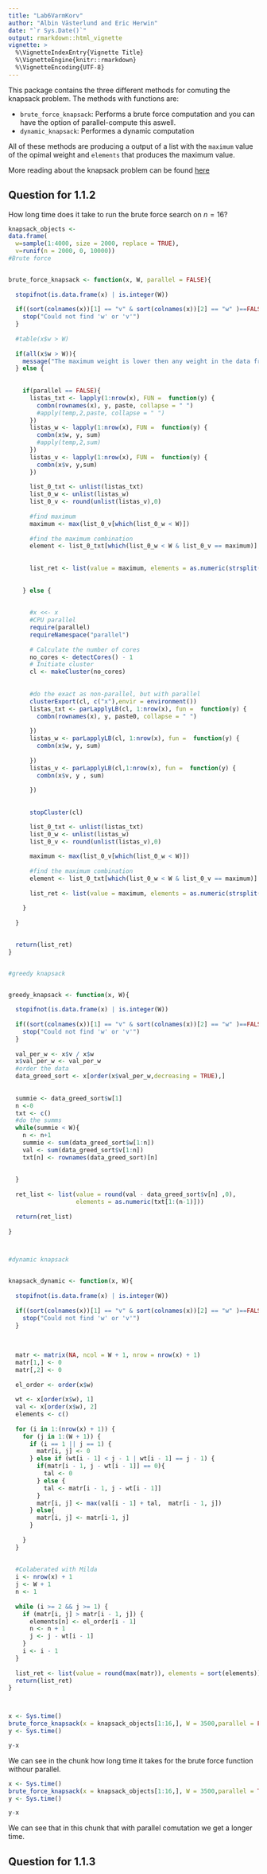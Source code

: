 ```yaml
---
title: "Lab6VarmKorv"
author: "Albin Västerlund and Eric Herwin"
date: "`r Sys.Date()`"
output: rmarkdown::html_vignette
vignette: >
  %\VignetteIndexEntry{Vignette Title}
  %\VignetteEngine{knitr::rmarkdown}
  %\VignetteEncoding{UTF-8}
---
```


This package contains the three different methods for comuting the knapsack problem. The methods with functions are:

- `brute_force_knapsack`: Performs a brute force computation and you can have the option of parallel-compute this aswell.
- `dynamic_knapsack`: Performes a dynamic computation 

All of these methods are producing a output of a list with the `maximum` value of the opimal weight and `elements` that produces the maximum value. 

More reading about the knapsack problem can be found [here](https://en.wikipedia.org/wiki/Knapsack_problem)


## Question for 1.1.2

How long time does it take to run the brute force search on $n = 16$?

```r

knapsack_objects <-
data.frame(
  w=sample(1:4000, size = 2000, replace = TRUE),
  v=runif(n = 2000, 0, 10000))
#Brute force


brute_force_knapsack <- function(x, W, parallel = FALSE){
  
  stopifnot(is.data.frame(x) | is.integer(W))
  
  if((sort(colnames(x))[1] == "v" & sort(colnames(x))[2] == "w" )==FALSE){
    stop("Could not find 'w' or 'v'")
  }
  
  #table(x$w > W)
  
  if(all(x$w > W)){
    message("The maximum weight is lower then any weight in the data frame")
  } else {
    
    
    if(parallel == FALSE){
      listas_txt <- lapply(1:nrow(x), FUN =  function(y) {
        combn(rownames(x), y, paste, collapse = " ")
        #apply(temp,2,paste, collapse = " ")
      })
      listas_w <- lapply(1:nrow(x), FUN =  function(y) { 
        combn(x$w, y, sum)
        #apply(temp,2,sum)
      })
      listas_v <- lapply(1:nrow(x), FUN =  function(y) { 
        combn(x$v, y,sum)
      })
      
      list_0_txt <- unlist(listas_txt)
      list_0_w <- unlist(listas_w)
      list_0_v <- round(unlist(listas_v),0)
      
      #find maximum
      maximum <- max(list_0_v[which(list_0_w < W)])
      
      #find the maximum combination
      element <- list_0_txt[which(list_0_w < W & list_0_v == maximum)]
      
      
      list_ret <- list(value = maximum, elements = as.numeric(strsplit(element, " ")[[1]]))
      
      
    } else {
      
      
      #x <<- x
      #CPU parallel
      require(parallel)
      requireNamespace("parallel")
      
      # Calculate the number of cores
      no_cores <- detectCores() - 1
      # Initiate cluster
      cl <- makeCluster(no_cores)
      
      
      #do the exact as non-parallel, but with parallel
      clusterExport(cl, c("x"),envir = environment())
      listas_txt <- parLapplyLB(cl, 1:nrow(x), fun =  function(y) {
        combn(rownames(x), y, paste0, collapse = " ")
        
      })
      listas_w <- parLapplyLB(cl, 1:nrow(x), fun =  function(y) {
        combn(x$w, y, sum)
        
      })
      listas_v <- parLapplyLB(cl,1:nrow(x), fun =  function(y) { 
        combn(x$v, y , sum)
        
      })
      
      
      stopCluster(cl)

      list_0_txt <- unlist(listas_txt)
      list_0_w <- unlist(listas_w)
      list_0_v <- round(unlist(listas_v),0)
      
      maximum <- max(list_0_v[which(list_0_w < W)])
      
      #find the maximum combination
      element <- list_0_txt[which(list_0_w < W & list_0_v == maximum)]
      
      list_ret <- list(value = maximum, elements = as.numeric(strsplit(element, " ")[[1]]))
      
    }
    
  }

  
  return(list_ret)
}


#greedy knapsack


greedy_knapsack <- function(x, W){
  
  stopifnot(is.data.frame(x) | is.integer(W))
  
  if((sort(colnames(x))[1] == "v" & sort(colnames(x))[2] == "w" )==FALSE){
    stop("Could not find 'w' or 'v'")
  }
  
  val_per_w <- x$v / x$w
  x$val_per_w <- val_per_w
  #order the data
  data_greed_sort <- x[order(x$val_per_w,decreasing = TRUE),]
  
  
  summie <- data_greed_sort$w[1]
  n <-0
  txt <- c()
  #do the summs
  while(summie < W){
    n <- n+1
    summie <- sum(data_greed_sort$w[1:n]) 
    val <- sum(data_greed_sort$v[1:n])
    txt[n] <- rownames(data_greed_sort)[n]
    
    
  }
  
  ret_list <- list(value = round(val - data_greed_sort$v[n] ,0),
                   elements = as.numeric(txt[1:(n-1)]))
  
  return(ret_list)
  
}



#dynamic knapsack


knapsack_dynamic <- function(x, W){
  
  stopifnot(is.data.frame(x) | is.integer(W))
  
  if((sort(colnames(x))[1] == "v" & sort(colnames(x))[2] == "w" )==FALSE){
    stop("Could not find 'w' or 'v'")
  }
  
  
  
  matr <- matrix(NA, ncol = W + 1, nrow = nrow(x) + 1)
  matr[1,] <- 0
  matr[,2] <- 0 
  
  el_order <- order(x$w)
  
  wt <- x[order(x$w), 1]
  val <- x[order(x$w), 2]
  elements <- c()
  
  for (i in 1:(nrow(x) + 1)) {
    for (j in 1:(W + 1)) {
      if (i == 1 || j == 1) {
        matr[i, j] <- 0
      } else if (wt[i - 1] < j - 1 | wt[i - 1] == j - 1) {
        if(matr[i - 1, j - wt[i - 1]] == 0){
          tal <- 0
        } else {
          tal <- matr[i - 1, j - wt[i - 1]]
        }
        matr[i, j] <- max(val[i - 1] + tal,  matr[i - 1, j])
      } else{
        matr[i, j] <- matr[i-1, j]
      }
      
    }
  }
  
  
  #Colaberated with Milda
  i <- nrow(x) + 1
  j <- W + 1
  n <- 1
  
  while (i >= 2 && j >= 1) {
    if (matr[i, j] > matr[i - 1, j]) {
      elements[n] <- el_order[i - 1]
      n <- n + 1
      j <- j - wt[i - 1]
    }
    i <- i - 1
  }
  
  list_ret <- list(value = round(max(matr)), elements = sort(elements))
  return(list_ret)
}




```

```r
x <- Sys.time()
brute_force_knapsack(x = knapsack_objects[1:16,], W = 3500,parallel = FALSE)
y <- Sys.time()

```

```r
y-x
```


We can see in the chunk how long time it takes for the brute force function withour parallel.

```r
x <- Sys.time()
brute_force_knapsack(x = knapsack_objects[1:16,], W = 3500,parallel = TRUE)
y <- Sys.time()

```

```r
y-x
```

We can see that in this chunk that with parallel comutation we get a longer time.


## Question for 1.1.3









